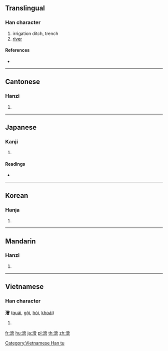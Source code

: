 {{also|浍}}
==Translingual==

===Han character===
{{Han char|rn=85|rad=水|as=13|sn=16|four=38166|canj=EOMA}}

# irrigation ditch, trench
# [[river]]

====References====
* {{Han ref|kx=0653.180|dkj=18405|dj=1063.140|hdz=31761.050|uh=6FAE|ud=28590|bh=E9F8|bd=59896}}

----

==Cantonese==

===Hanzi===
{{yue-hanzi|jyut=|y=kui2|sim=浍}}

# {{defn|lang=yue|sort=水13}}

----

==Japanese==

===Kanji===
{{ja-kanji|grade=|rs=水13}}

# {{defn|lang=ja|sort=水13}}

====Readings====
* {{ja-readings|on=[[かい]] (kai), [[け]] (ke), [[わい]] (wai), [[え]] (e)|kun=}}

----

==Korean==

===Hanja===
{{ko-hanja|hangeul=회|eumhun=|rv=hoe|mr=hoe|y=hoy}}

# {{defn|lang=ko|sort=水13}}

----

==Mandarin==

===Hanzi===
{{cmn-hanzi|sim=浍|pin=[[kuài]] ([[kuai4]])|wg=k'uai<sup>4</sup>}}

# {{defn|lang=cmn|sort=水13}}

----

==Vietnamese==

===Han character===
'''澮''' ([[quái]], [[gội]], [[hói]], [[khoái]])

# {{defn|lang=vi}}

[[Category:Vietnamese Han tu]]

[[fr:澮]]
[[hu:澮]]
[[ja:澮]]
[[pl:澮]]
[[th:澮]]
[[zh:澮]]